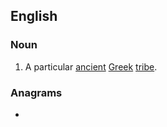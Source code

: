 ==English==

===Noun===
{{en-plural noun}}

# A particular [[ancient]] [[Greek]] [[tribe]].

===Anagrams===
* {{anagrams|en|a=adinors|Ardoins|donairs|inroads|ordains|ranoids|sad-iron|sadiron|sardoin}}